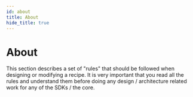 ```yaml
---
id: about
title: About
hide_title: true
---
```


# About
This section describes a set of "rules" that should be followed when designing or modifying a recipe. It is very important that you read all the rules and understand them before doing any design / architecture related work for any of the SDKs / the core.